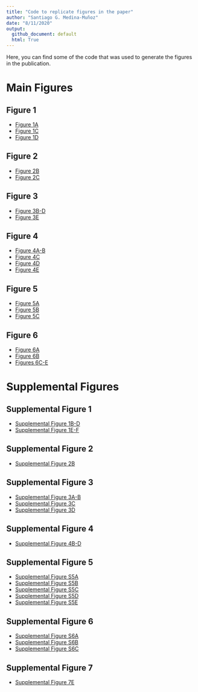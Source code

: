 ```yaml
---
title: "Code to replicate figures in the paper"
author: "Santiago G. Medina-Muñoz"
date: "8/11/2020"
output:
  github_document: default
  html: True
---
```



Here, you can find some of the code that was used to generate the figures in the publication.

# Main Figures

## Figure 1

* [Figure 1A](paper-analysis/191005-EvaluateModelLearningCurve/06-plots.R)
* [Figure 1C](paper-analysis/191210-1nucOutOfFrameRepoterGopalData/01-plot.R)
* [Figure 1D](paper-analysis/191107-PredictReporterPairs/plot.R)

## Figure 2

* [Figure 2B](paper-analysis/191010-PredictStabilityInMZT/03_predictions_mzt.R)
* [Figure 2C](results/19-07-15-OptimalityStrongestPredictorOfMrnaStability/plot_results.R)


## Figure 3

* [Figure 3B-D](paper-analysis/191010-PredictStabilityInMZT/04_residualAnalusisMir430.R)
* [Figure 3E](paper-analysis/191012-Fig02SylamerAnalysis/04_plotM5cAndM6Amotifs.R)


## Figure 4

* [Figure 4A-B](results/19-08-19-OverlapFinal/02-mzt_overlap.R)
* [Figure 4C](results/19-08-19-OverlapFinal/04-mouse_overlap.R)
* [Figure 4D](results/19-08-19-OverlapFinal/03-overlap-mammalianMicroRNAs.R)
* [Figure 4E](results/19-08-19-OverlapFinal/05-plotMajoExperimentalResults.R)


## Figure 5

* [Figure 5A](paper-analysis/200305-MDIZER_mir430_OPtimality/analysis-DICER-boostrap.R)
* [Figure 5B](paper-analysis/200513-InteractionOptimalityMir430/02-interaction_fish.R)
* [Figure 5C](paper-analysis/200608-InteractionOptimalityMirArielome/200724-Analysis/02-InteractionBoostrap.R)


## Figure 6

* [Figure 6A](results/19-08-28-Fig04EvoAnalysis/03-plot_optimality_levels_in_miR430_targets.R)
* [Figure 6B](results/19-08-28-Fig04EvoAnalysis/04-model_of_mir430_enrichment.R)
* [Figures 6C-E](results/19-08-28-Fig04EvoAnalysis/conservation-analysis-ortologs.R)


# Supplemental Figures

## Supplemental Figure 1

* [Supplemental Figure 1B-D](results/19-01-10-EDA-RNA-time-course/01-EDA-time-course.Rmd)
* [Supplemental Figure 1E-F](results/19-01-11-GetDecayRateFromTimeCourse/plot_examples_paper.R)

## Supplemental Figure 2

* [Supplemental Figure 2B](paper-analysis/200715-EvaluationPositionPrediction/03-models.R)

## Supplemental Figure 3

* [Supplemental Figure 3A-B](paper-analysis/191005-EvaluateModelLearningCurve/02-PlotLearningCurve.R)
* [Supplemental Figure 3C](paper-analysis/191005-EvaluateModelLearningCurve/06-plots.R)
* [Supplemental Figure 3D](paper-analysis/200701-AddTimePoints/02-PredictionsOverTime.R)

## Supplemental Figure 4

* [Supplemental Figure 4B-D](results/19-09-03-Sup3_PLSanalysis/pls_data_viz.R)

## Supplemental Figure 5

* [Supplemental Figure S5A](paper-analysis/191010-PredictStabilityInMZT/06-PlotPaper.R)
* [Supplemental Figure S5B](paper-analysis/191012-Fig02SylamerAnalysis/05_elements_supplemental.R)
* [Supplemental Figure S5C](paper-analysis/191012-Fig02SylamerAnalysis/05_elements_supplemental.R)
* [Supplemental Figure S5D](paper-analysis/200702-SylamerAddTimePoints/scripts/03-make-plot.R)
* [Supplemental Figure S5E](paper-analysis/200705-SylamerInCodingStopcodonAnd3utr/04-m6a-sites.R)

## Supplemental Figure 6

* [Supplemental Figure S6A](paper-analysis/200701-AddTimePoints/03-MirOptimalityAdditive.R)
* [Supplemental Figure S6B](results/19-08-19-OverlapFinal/02-mzt-mir430-MA-genes.R)
* [Supplemental Figure S6C](results/19-08-19-OverlapFinal/05-plotMajoExperimentalResults.R)


## Supplemental Figure 7

* [Supplemental Figure 7E](paper-analysis/200608-InteractionOptimalityMirArielome/200724-Analysis/01-optimality.R)
